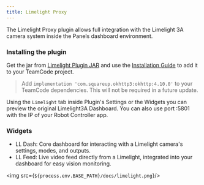 ```yaml
---
title: Limelight Proxy
---
```




The Limelight Proxy plugin allows full integration with the Limelight 3A camera system inside the Panels dashboard environment.

### Installing the plugin

Get the jar from [Limelight Plugin JAR](https://github.com/lazarcloud/ftcontrol/tree/main/plugins/example/TeamCode/.lib-versions) and use the [Installation Guide](/docs/plugins/install) to add it to your TeamCode project.

> Add `implementation 'com.squareup.okhttp3:okhttp:4.10.0'` to your TeamCode dependencies. This will not be required in a future update.

Using the `Limelight` tab inside Plugin's Settings or the Widgets you can preview the original Limelight3A Dashboard. You can also use port :5801 with the IP of your Robot Controller app.

### Widgets
- LL Dash: Core dashboard for interacting with a Limelight camera's settings, modes, and outputs.
- LL Feed: Live video feed directly from a Limelight, integrated into your dashboard for easy vision monitoring.

<img src={`${process.env.BASE_PATH}/docs/limelight.png`}/>